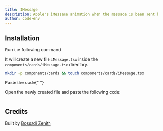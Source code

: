 ```yaml
---
title: IMessage
description: Apple's iMessage animation when the message is been sent by the user.
author: code-env
---
```


<ComponentPreview name="iMessage-inputs" height={100} />

## Installation

<Steps>

<Step>Run the following command</Step>

It will create a new file `iMessage.tsx` inside the `components/cards/iMessage.tsx` directory.

```bash
mkdir -p components/cards && touch components/cards/iMessage.tsx
```

<Step>Paste the code</Step>{" "}

Open the newly created file and paste the following code:

```jsx file=<rootDir>/fg/inputs/iMessage.tsx

```

</Steps>

## Credits

Built by [Bossadi Zenith](https://github.com/code-env)
